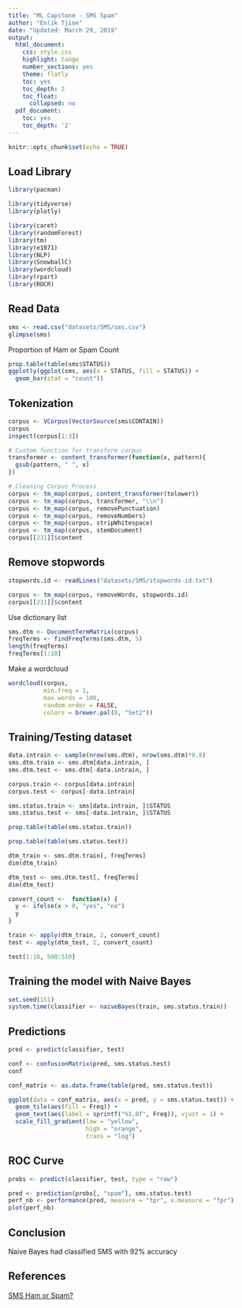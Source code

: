```yaml
---
title: "ML Capstone - SMS Spam"
author: "Enlik Tjioe"
date: "Updated: March 29, 2019"
output:
  html_document:
    css: style.css
    highlight: tango
    number_sections: yes
    theme: flatly
    toc: yes
    toc_depth: 2
    toc_float:
      collapsed: no
  pdf_document:
    toc: yes
    toc_depth: '2'
---
```


```r
knitr::opts_chunk$set(echo = TRUE)
```

## Load Library
```r
library(pacman)

library(tidyverse)
library(plotly)

library(caret)
library(randomForest)
library(tm)
library(e1071)
library(NLP)
library(SnowballC)
library(wordcloud)
library(rpart)
library(ROCR)
```


## Read Data
```r
sms <- read.csv("datasets/SMS/sms.csv")
glimpse(sms)
```

Proportion of Ham or Spam Count
```r
prop.table(table(sms$STATUS))
ggplotly(ggplot(sms, aes(x = STATUS, fill = STATUS)) +
  geom_bar(stat = "count"))
```

## Tokenization
```r
corpus <- VCorpus(VectorSource(sms$CONTAIN))
corpus
inspect(corpus[1:3])
```




```r
# Custom function for transform corpus
transformer <- content_transformer(function(x, pattern){
  gsub(pattern, " ", x)
})

# Cleaning Corpus Process
corpus <- tm_map(corpus, content_transformer(tolower))
corpus <- tm_map(corpus, transformer, "\\n")
corpus <- tm_map(corpus, removePunctuation)
corpus <- tm_map(corpus, removeNumbers)
corpus <- tm_map(corpus, stripWhitespace)
corpus <- tm_map(corpus, stemDocument)
corpus[[231]]$content
```

## Remove stopwords
```r
stopwords.id <- readLines("datasets/SMS/stopwords-id.txt") 

corpus <- tm_map(corpus, removeWords, stopwords.id)
corpus[[231]]$content
```

Use dictionary list 
```r
sms.dtm <- DocumentTermMatrix(corpus)
freqTerms <- findFreqTerms(sms.dtm, 5)
length(freqTerms)
freqTerms[1:10]
```

Make a wordcloud
```r
wordcloud(corpus,
          min.freq = 1,
          max.words = 100,
          random.order = FALSE,
          colors = brewer.pal(8, "Set2"))
```

## Training/Testing dataset
```r
data.intrain <- sample(nrow(sms.dtm), nrow(sms.dtm)*0.8)
sms.dtm.train <- sms.dtm[data.intrain, ]
sms.dtm.test <- sms.dtm[-data.intrain, ]

corpus.train <- corpus[data.intrain]
corpus.test <- corpus[-data.intrain]

sms.status.train <- sms[data.intrain, ]$STATUS
sms.status.test <- sms[-data.intrain, ]$STATUS
```

```r
prop.table(table(sms.status.train))
```

```r

prop.table(table(sms.status.test))
```

```r
dtm_train <- sms.dtm.train[, freqTerms]
dim(dtm_train)

dtm_test <- sms.dtm.test[, freqTerms]
dim(dtm_test)
```
```r
convert_count <-  function(x) {
  y <- ifelse(x > 0, "yes", "no")
  y
}
```

```r
train <- apply(dtm_train, 2, convert_count)
test <- apply(dtm_test, 2, convert_count)

test[1:10, 500:510]
```

## Training the model with Naive Bayes
```r
set.seed(151)
system.time(classifier <- naiveBayes(train, sms.status.train))
```

## Predictions
```r
pred <- predict(classifier, test)
```

```r
conf <- confusionMatrix(pred, sms.status.test)
conf

conf_matrix <- as.data.frame(table(pred, sms.status.test))

ggplot(data = conf_matrix, aes(x = pred, y = sms.status.test)) +
  geom_tile(aes(fill = Freq)) +
  geom_text(aes(label = sprintf("%1.0f", Freq)), vjust = 1) +
  scale_fill_gradient(low = "yellow",
                      high = "orange",
                      trans = "log")
```

## ROC Curve
```r
probs <- predict(classifier, test, type = "raw")

pred <- prediction(probs[, "spam"], sms.status.test)
perf_nb <- performance(pred, measure = "tpr", x.measure = "fpr")
plot(perf_nb)
```

## Conclusion
Naive Bayes had classified SMS with 92% accuracy


## References
[SMS Ham or Spam?](https://www.kaggle.com/devisangeetha/sms-ham-spam)
